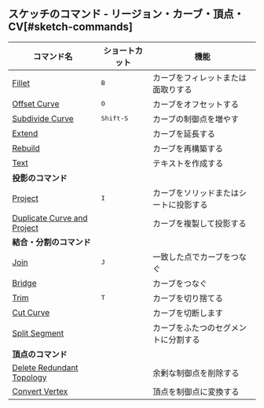 ## スケッチのコマンド - リージョン・カーブ・頂点・CV[#sketch-commands]
| コマンド名                                                        | ショートカット     | 機能                                   |
| ----------------------------------------------------------------- | ------------------ | -------------------------------------- |
| [Fillet](sketch/fillet)                                           | <kbd>B</kbd>       | カーブをフィレットまたは面取りする     |
| [Offset Curve](sketch/offset-curve)                               | <kbd>O</kbd>       | カーブをオフセットする                 |
| [Subdivide Curve](sketch/subdivide-curve)                         | <kbd>Shift-S</kbd> | カーブの制御点を増やす                     |
| [Extend](sketch/extend)                                           |                    | カーブを延長する                       |
| [Rebuild](sketch/rebuild)                                     |                    | カーブを再構築する                     |
| [Text](sketch/text)                                           |                    | テキストを作成する                     |
| **投影のコマンド**                                                |                    |                                        |
| [Project](sketch/project)                                         | <kbd>I</kbd>       | カーブをソリッドまたはシートに投影する |
| [Duplicate Curve and Project](sketch/duplicate-curve-and-project) |                    | カーブを複製して投影する               |
| **結合・分割のコマンド**                                          |                    |                                        |
| [Join](sketch/join)                                               | <kbd>J</kbd>       | 一致した点でカーブをつなぐ             |
| [Bridge](sketch/bridge)                                       |                    | カーブをつなぐ                         |
| [Trim](sketch/trim)                                               | <kbd>T</kbd>       | カーブを切り捨てる                     |
| [Cut Curve](sketch/cut-curve)                                 |                    | カーブを切断します                       |
| [Split Segment](sketch/split-segment)                         |                    | カーブをふたつのセグメントに分割する   |
| **頂点のコマンド**                                            |                    |                                        |
| [Delete Redundant Topology](sketch/delete-redundant-topology) |                    | 余剰な制御点を削除する               |
| [Convert Vertex](sketch/convert-vertex)                       |                    | 頂点を制御点に変換する  



